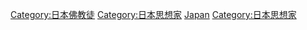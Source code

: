 {{Commons category|Buddhist monks of Japan}}

[[Category:日本佛教徒|Category:日本佛教徒]]
[[Category:日本思想家|Category:日本思想家]]
[[Category:各國佛教出家眾|Japan]]
[[Category:日本思想家|Category:日本思想家]]